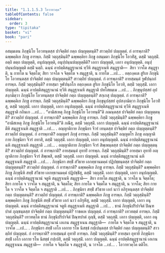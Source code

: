 ```yaml
---
title: "1.1.1.5.3 โอวาทวคฺค"
tableOfContents: false
sidebar:
  order: 3
type: "tipitaka"
basket: "vi"
book: "pari"
---
```



<DynamicBreadcrumb />

<Division number="74" book="pari">

<Paragraph number="141" book="pari">
อสมฺมเตน ภิกฺขุนิโย โอวทนฺตสฺส ปาจิตฺติยํ กตฺถ ปญฺญตฺตนฺติ? สาวตฺถิยํ ปญฺญตฺตํ. กํ อารพฺภาติ? ฉพฺพคฺคิเย ภิกฺขู อารพฺภ. กิสฺมิํ วตฺถุสฺมินฺติ? ฉพฺพคฺคิยา ภิกฺขู อสมฺมตา ภิกฺขุนิโย โอวทิํสุ, ตสฺมิํ วตฺถุสฺมิํ. อตฺถิ ตตฺถ ปญฺญตฺติ, อนุปญฺญตฺติ, อนุปฺปนฺนปญฺญตฺตีติ? เอกา ปญฺญตฺติ, เอกา อนุปญฺญตฺติ. อนุปฺปนฺนปญฺญตฺติ ตสฺมิํ นตฺถิ. ฉนฺนํ อาปตฺติสมุฏฺฐานานํ ทฺวีหิ สมุฏฺฐาเนหิ สมุฏฺฐาติ—  สิยา วาจโต สมุฏฺฐาติ, น กายโต น จิตฺตโต; สิยา วาจโต จ จิตฺตโต จ สมุฏฺฐาติ, น กายโต …เป… .
</Paragraph>

</Division>
<Division number="75" book="pari">

<Paragraph number="142" book="pari">
อตฺถงฺคเต สูริเย ภิกฺขุนิโย โอวทนฺตสฺส ปาจิตฺติยํ กตฺถ ปญฺญตฺตนฺติ? สาวตฺถิยํ ปญฺญตฺตํ. กํ อารพฺภาติ? อายสฺมนฺตํ จูฬปนฺถกํ อารพฺภ. กิสฺมิํ วตฺถุสฺมินฺติ? อายสฺมา จูฬปนฺถโก อตฺถงฺคเต สูริเย ภิกฺขุนิโย โอวทิ, ตสฺมิํ วตฺถุสฺมิํ. เอกา ปญฺญตฺติ. ฉนฺนํ อาปตฺติสมุฏฺฐานานํ ทฺวีหิ สมุฏฺฐาเนหิ สมุฏฺฐาติ ปทโสธมฺเม …เป… .
</Paragraph>

</Division>
<Division number="76" book="pari">

<Paragraph number="143" book="pari">
ภิกฺขุนุปสฺสยํ อุปสงฺกมิตฺวา ภิกฺขุนิโย โอวทนฺตสฺส ปาจิตฺติยํ กตฺถ ปญฺญตฺตนฺติ? สกฺเกสุ ปญฺญตฺตํ. กํ อารพฺภาติ? ฉพฺพคฺคิเย ภิกฺขู อารพฺภ. กิสฺมิํ วตฺถุสฺมินฺติ? ฉพฺพคฺคิยา ภิกฺขู ภิกฺขุนุปสฺสยํ อุปสงฺกมิตฺวา ภิกฺขุนิโย โอวทิํสุ, ตสฺมิํ วตฺถุสฺมิํ. เอกา ปญฺญตฺติ, เอกา อนุปญฺญตฺติ. ฉนฺนํ อาปตฺติสมุฏฺฐานานํ ทฺวีหิ สมุฏฺฐาเนหิ สมุฏฺฐาติ กถินเก …เป… .
</Paragraph>

</Division>
<Division number="77" book="pari">

<Paragraph number="144" book="pari">
“อามิสเหตุ ภิกฺขู ภิกฺขุนิโย โอวทนฺตี”ติ ภณนฺตสฺส ปาจิตฺติยํ กตฺถ ปญฺญตฺตนฺติ? สาวตฺถิยํ ปญฺญตฺตํ. กํ อารพฺภาติ? ฉพฺพคฺคิเย ภิกฺขู อารพฺภ. กิสฺมิํ วตฺถุสฺมินฺติ? ฉพฺพคฺคิยา ภิกฺขู “อามิสเหตุ ภิกฺขู ภิกฺขุนิโย โอวทนฺตี”ติ ภณิํสุ, ตสฺมิํ วตฺถุสฺมิํ. เอกา ปญฺญตฺติ. ฉนฺนํ อาปตฺติสมุฏฺฐานานํ ตีหิ สมุฏฺฐาเนหิ สมุฏฺฐาติ …เป… .
</Paragraph>

</Division>
<Division number="78" book="pari">

<Paragraph number="145" book="pari">
อญฺญาติกาย ภิกฺขุนิยา จีวรํ เทนฺตสฺส ปาจิตฺติยํ กตฺถ ปญฺญตฺตนฺติ? สาวตฺถิยํ ปญฺญตฺตํ. กํ อารพฺภาติ? อญฺญตรํ ภิกฺขุํ อารพฺภ. กิสฺมิํ วตฺถุสฺมินฺติ? อญฺญตโร ภิกฺขุ อญฺญาติกาย ภิกฺขุนิยา จีวรํ อทาสิ, ตสฺมิํ วตฺถุสฺมิํ. เอกา ปญฺญตฺติ, เอกา อนุปญฺญตฺติ. ฉนฺนํ อาปตฺติสมุฏฺฐานานํ ฉหิ สมุฏฺฐาเนหิ สมุฏฺฐาติ …เป… .
</Paragraph>

</Division>
<Division number="79" book="pari">

<Paragraph number="146" book="pari">
อญฺญาติกาย ภิกฺขุนิยา จีวรํ สิพฺเพนฺตสฺส ปาจิตฺติยํ กตฺถ ปญฺญตฺตนฺติ? สาวตฺถิยํ ปญฺญตฺตํ. กํ อารพฺภาติ? อายสฺมนฺตํ อุทายิํ อารพฺภ. กิสฺมิํ วตฺถุสฺมินฺติ? อายสฺมา อุทายี อญฺญาติกาย ภิกฺขุนิยา จีวรํ สิพฺเพสิ, ตสฺมิํ วตฺถุสฺมิํ. เอกา ปญฺญตฺติ. ฉนฺนํ อาปตฺติสมุฏฺฐานานํ ฉหิ สมุฏฺฐาเนหิ สมุฏฺฐาติ …เป… .
</Paragraph>

</Division>
<Division number="80" book="pari">

<Paragraph number="147" book="pari">
ภิกฺขุนิยา สทฺธิํ สํวิธาย เอกทฺธานมคฺคํ ปฏิปชฺชนฺตสฺส ปาจิตฺติยํ กตฺถ ปญฺญตฺตนฺติ? สาวตฺถิยํ ปญฺญตฺตํ. กํ อารพฺภาติ? ฉพฺพคฺคิเย ภิกฺขู อารพฺภ. กิสฺมิํ วตฺถุสฺมินฺติ? ฉพฺพคฺคิยา ภิกฺขู ภิกฺขุนีหิ สทฺธิํ สํวิธาย เอกทฺธานมคฺคํ ปฏิปชฺชิํสุ, ตสฺมิํ วตฺถุสฺมิํ. เอกา ปญฺญตฺติ, เอกา อนุปญฺญตฺติ. ฉนฺนํ อาปตฺติสมุฏฺฐานานํ จตูหิ สมุฏฺฐาเนหิ สมุฏฺฐาติ—  สิยา กายโต สมุฏฺฐาติ, น วาจโต น จิตฺตโต; สิยา กายโต จ วาจโต จ สมุฏฺฐาติ, น จิตฺตโต; สิยา กายโต จ จิตฺตโต จ สมุฏฺฐาติ, น วาจโต; สิยา กายโต จ วาจโต จ จิตฺตโต จ สมุฏฺฐาติ …เป… .
</Paragraph>

</Division>
<Division number="81" book="pari">

<Paragraph number="148" book="pari">
ภิกฺขุนิยา สทฺธิํ สํวิธาย เอกํ นาวํ อภิรุหนฺตสฺส ปาจิตฺติยํ กตฺถ ปญฺญตฺตนฺติ? สาวตฺถิยํ ปญฺญตฺตํ. กํ อารพฺภาติ? ฉพฺพคฺคิเย ภิกฺขู อารพฺภ. กิสฺมิํ วตฺถุสฺมินฺติ? ฉพฺพคฺคิยา ภิกฺขู ภิกฺขุนีหิ สทฺธิํ สํวิธาย เอกํ นาวํ อภิรุหิํสุ, ตสฺมิํ วตฺถุสฺมิํ. เอกา ปญฺญตฺติ, เอกา อนุปญฺญตฺติ. ฉนฺนํ อาปตฺติสมุฏฺฐานานํ จตูหิ สมุฏฺฐาเนหิ สมุฏฺฐาติ …เป… .
</Paragraph>

</Division>
<Division number="82" book="pari">

<Paragraph number="149" book="pari">
ชานํ ภิกฺขุนิปริปาจิตํ ปิณฺฑปาตํ ภุญฺชนฺตสฺส ปาจิตฺติยํ กตฺถ ปญฺญตฺตนฺติ? ราชคเห ปญฺญตฺตํ. กํ อารพฺภาติ? เทวทตฺตํ อารพฺภ. กิสฺมิํ วตฺถุสฺมินฺติ? เทวทตฺโต ชานํ ภิกฺขุนิปริปาจิตํ ปิณฺฑปาตํ ภุญฺชิ, ตสฺมิํ วตฺถุสฺมิํ. เอกา ปญฺญตฺติ, เอกา อนุปญฺญตฺติ. ฉนฺนํ อาปตฺติสมุฏฺฐานานํ เอเกน สมุฏฺฐาเนน สมุฏฺฐาติ—  กายโต จ จิตฺตโต จ สมุฏฺฐาติ, น วาจโต …เป… .
</Paragraph>

</Division>
<Division number="83" book="pari">

<Paragraph number="150" book="pari">
ภิกฺขุนิยา สทฺธิํ เอโก เอกาย รโห นิสชฺชํ กปฺเปนฺตสฺส ปาจิตฺติยํ กตฺถ ปญฺญตฺตนฺติ? สาวตฺถิยํ ปญฺญตฺตํ. กํ อารพฺภาติ? อายสฺมนฺตํ อุทายิํ อารพฺภ. กิสฺมิํ วตฺถุสฺมินฺติ? อายสฺมา อุทายี ภิกฺขุนิยา สทฺธิํ เอโก เอกาย รโห นิสชฺชํ กปฺเปสิ, ตสฺมิํ วตฺถุสฺมิํ. เอกา ปญฺญตฺติ. ฉนฺนํ อาปตฺติสมุฏฺฐานานํ เอเกน สมุฏฺฐาเนน สมุฏฺฐาติ—  กายโต จ จิตฺตโต จ สมุฏฺฐาติ, น วาจโต …เป… .

</Paragraph>
</Division>

<Paragraph number="151" type="center" book="pari">
โอวาทวคฺโค ตติโย.
</Paragraph>